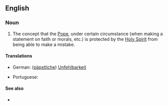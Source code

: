 ==English==

===Noun===
{{en-noun|head=[[papal]] [[infallibility]]|-}}

# {{context|Roman Catholicism|lang=en}}  The concept that the [[Pope]], under certain circumstance (when making a statement on faith or morals, etc.) is protected by the [[Holy Spirit]] from being able to make a mistake.

====Translations====
{{trans-top|Catholic concept of an infallible Pope}}
*German: ([[päpstliche]]) [[Unfehlbarkeit]] {{f}}
{{trans-mid}}
* Portuguese: {{t|pt|infalibilidade papal|f}}
{{trans-bottom}}

====See also====
*{{pedialite}}